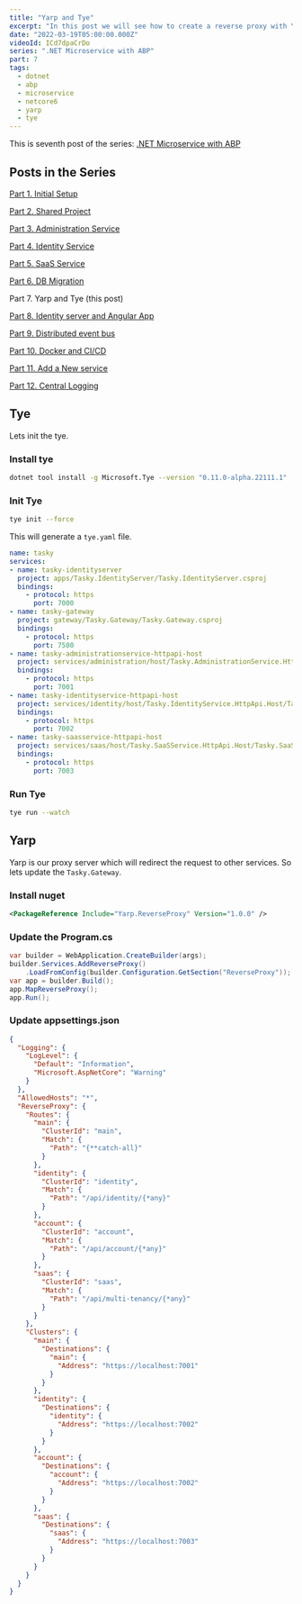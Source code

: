 ```yaml
---
title: "Yarp and Tye"
excerpt: "In this post we will see how to create a reverse proxy with Yarp and integrate Tye for our microservice application"
date: "2022-03-19T05:00:00.000Z"
videoId: ICd7dpaCrDo
series: ".NET Microservice with ABP"
part: 7
tags:
  - dotnet
  - abp
  - microservice
  - netcore6
  - yarp
  - tye
---
```


This is seventh post of the series: [.NET Microservice with ABP](/posts/abp-microservice-series)

## Posts in the Series

[Part 1. Initial Setup](/posts/netcore-microservice-with-abp-init-part-1)

[Part 2. Shared Project](/posts/netcore-microservice-with-abp-shared-project-part-2)

[Part 3. Administration Service](/posts/netcore-microservice-with-abp-administration-services-part-3)

[Part 4. Identity Service](/posts/netcore-microservice-with-abp-identity-services-part-4)

[Part 5. SaaS Service](/posts/netcore-microservice-with-abp-saas-services-part-5)

[Part 6. DB Migration](/posts/netcore-microservice-with-abp-db-migration-part-6)

Part 7. Yarp and Tye (this post)

[Part 8. Identity server and Angular App](/posts/netcore-microservice-with-abp-identity-server-and-angular-part-8)

[Part 9. Distributed event bus](/posts/netcore-microservice-with-abp-distributed-event-bus-part-9)

[Part 10. Docker and CI/CD](/posts/netcore-microservice-with-abp-docker-and-ci-cd-part-10)

[Part 11. Add a New service](/posts/netcore-microservice-with-abp-add-new-service-part-11)

[Part 12. Central Logging](/posts/netcore-microservice-with-abp-add-central-logging-part-12)

<YoutubeVideo videoId={props.videoId} />

<TOCInline toc={props.toc} asDisclosure />

## Tye

Lets init the tye.

### Install tye

```bash
dotnet tool install -g Microsoft.Tye --version "0.11.0-alpha.22111.1"
```

### Init Tye

```bash
tye init --force
```

This will generate a `tye.yaml` file.

```yaml
name: tasky
services:
- name: tasky-identityserver
  project: apps/Tasky.IdentityServer/Tasky.IdentityServer.csproj
  bindings:
    - protocol: https
      port: 7000
- name: tasky-gateway
  project: gateway/Tasky.Gateway/Tasky.Gateway.csproj
  bindings:
    - protocol: https
      port: 7500
- name: tasky-administrationservice-httpapi-host
  project: services/administration/host/Tasky.AdministrationService.HttpApi.Host/Tasky.AdministrationService.HttpApi.Host.csproj
  bindings:
    - protocol: https
      port: 7001
- name: tasky-identityservice-httpapi-host
  project: services/identity/host/Tasky.IdentityService.HttpApi.Host/Tasky.IdentityService.HttpApi.Host.csproj
  bindings:
    - protocol: https
      port: 7002
- name: tasky-saasservice-httpapi-host
  project: services/saas/host/Tasky.SaaSService.HttpApi.Host/Tasky.SaaSService.HttpApi.Host.csproj
  bindings:
    - protocol: https
      port: 7003
```

### Run Tye

```bash
tye run --watch
```

## Yarp

Yarp is our proxy server which will redirect the request to other services. So lets update the `Tasky.Gateway`.

### Install nuget

```xml
<PackageReference Include="Yarp.ReverseProxy" Version="1.0.0" />
```

### Update the Program.cs

```cs
var builder = WebApplication.CreateBuilder(args);
builder.Services.AddReverseProxy()
    .LoadFromConfig(builder.Configuration.GetSection("ReverseProxy"));
var app = builder.Build();
app.MapReverseProxy();
app.Run();
```

### Update appsettings.json

```json
{
  "Logging": {
    "LogLevel": {
      "Default": "Information",
      "Microsoft.AspNetCore": "Warning"
    }
  },
  "AllowedHosts": "*",
  "ReverseProxy": {
    "Routes": {
      "main": {
        "ClusterId": "main",
        "Match": {
          "Path": "{**catch-all}"
        }
      },
      "identity": {
        "ClusterId": "identity",
        "Match": {
          "Path": "/api/identity/{*any}"
        }
      },
      "account": {
        "ClusterId": "account",
        "Match": {
          "Path": "/api/account/{*any}"
        }
      },
      "saas": {
        "ClusterId": "saas",
        "Match": {
          "Path": "/api/multi-tenancy/{*any}"
        }
      }
    },
    "Clusters": {
      "main": {
        "Destinations": {
          "main": {
            "Address": "https://localhost:7001"
          }
        }
      },
      "identity": {
        "Destinations": {
          "identity": {
            "Address": "https://localhost:7002"
          }
        }
      },
      "account": {
        "Destinations": {
          "account": {
            "Address": "https://localhost:7002"
          }
        }
      },
      "saas": {
        "Destinations": {
          "saas": {
            "Address": "https://localhost:7003"
          }
        }
      }
    }
  }
}
```
